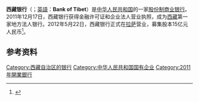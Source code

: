 {{Infobox_Company |
 company_name_zh =西藏银行股份有限公司|
 name_en =Bank of Tibet|
 company_name =西藏银行|
 company_logo =[[File:Bank_of_Tibet_Logo.png|File:Bank of Tibet Logo.png]]|
 company_type =[[商业银行|商业银行]]|
 company_slogan =|
 foundation =2011年|
 location =[[拉萨|拉萨]]|
 industry =[[金融业|金融业]]|
 key_people =董事长：白玛才旺|
 sales = |
 profit =|
 asset =|
 market_value =|
 num_employees =|
 products =|
 revenue =|
 homepage =[http://www.xzbc.com.cn/ 西藏银行]
|
}}
'''西藏银行'''（{{bo|z=བོད་ལྗོངས་དངུལ་ཁང་|w=bod ljongs dngul khang}}；[[英語|英語]]：'''Bank of Tibet'''）是[[中华人民共和国|中华人民共和国]]的一家[[股份制商业银行|股份制商业银行]]。2011年12月17日，西藏银行获得金融许可证和企业法人营业执照，成为[[西藏|西藏]]第一家地方法人银行。2012年5月22日，西藏银行正式在[[拉萨|拉萨]]营业，募集股本15亿元人民币<ref>{{Cite web |url=http://www.gov.cn/jrzg/2012-05/22/content_2142867.htm |title=西藏首家地方银行——西藏银行在拉萨正式开业 |access-date=2012-07-19 |archive-date=2019-06-08 |archive-url=https://web.archive.org/web/20190608173928/http://www.gov.cn/jrzg/2012-05/22/content_2142867.htm |dead-url=no }}</ref>。

== 参考资料 ==
{{reflist}}

{{中华人民共和国城市商业银行}}
{{bank-stub}}
[[Category:西藏自治区的银行|Category:西藏自治区的银行]]
[[Category:中华人民共和国国有企业|Category:中华人民共和国国有企业]]
[[Category:2011年開業銀行|Category:2011年開業銀行]]